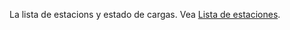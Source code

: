 
La lista de estacions y estado de cargas.  Vea [[es/Manual/Lista de estaciones|Lista de estaciones]].